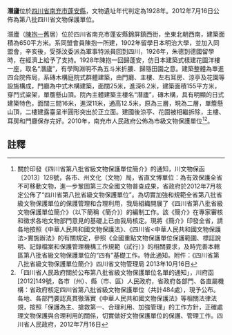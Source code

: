 {{msg:四川省文物保護單位
|名稱 = 潛廬
|編號 = 432
|圖片 = 
|級別 = S8
|分類 = 
|時代 = 1928年
|地点 = [[四川省|四川省]][[南充市|南充市]][[蓬安縣|蓬安縣]]
|坐標 =
|登錄 = 2012年7月16日
}}
'''潛廬'''位於[[四川省|四川省]][[南充市|南充市]][[蓬安縣|蓬安縣]]，文物遺址年代判定為1928年。2012年7月16日公佈為第八批四川省文物保護單位。

潛廬（[[陳抱一|陳抱一]]舊居）位於四川省南充市蓬安縣錦屏鎮西街，坐東北朝西南，建築面積為650平方米。系同盟會員陳抱一所建，1902年留學日本明治大學，並加入同盟會，辛亥後，受孫汶委派為軍事特派員回到四川，1926年，朱德到德國留學時，在經濟上給予了支持。1928年陳抱一回歸蓬安，仿日本建築式樣建花園洋樓一座，取名“潛廬”，有學陶淵明不為五斗米折腰、歸隱田園之意。建築整體為單進四合院佈局，系磚木構庭院式群體建築，由門廳、主樓、左右耳房、涼亭及花園等設施構成，門廳為中式木構建築，面闊25米，進深6.2米，建築面積155平方米，穿鬥式粱架，單簷懸山頂。院內主體建築主樓名“潛廬”，磚木構，具有明顯的日式建築特色，面闊三間16米，進深11米，通高12.5米，原為三層，現為二層，單簷懸山頂，二樓建露臺呈半圓形突出於正立面。建國後涼亭、花園被相繼拆除，主樓、耳房和門廳保存完好。2010年，南充市人民政府公佈為市級文物保護單位<ref>關於印發《四川省第八批省級文物保護單位簡介》的通知，川文物保函〔2013〕128號，各市、州文化（文物）局，省直文博單位：為有效保護全省不可移動文物，進一步鞏固第三次全國文物普查成果，省政府於2012年7月核定公佈了“四川省第八批省級文物保護單位”。為切實加強和規範全省第八批省級文物保護單位的保護管理和合理利用，我局組織開展了《四川省第八批省級文物保護單位簡介》（以下簡稱《簡介》）的編制工作。該《簡介》在專家審核和徵求各地文物部門意見的基礎上已由我局核定。現將《簡介》印發全省，請各地按照《中華人民共和國文物保護法》、《四川省<中華人民共和國文物保護法>實施辦法》的有關規定，參照《全國重點文物保護單位保護範圍、標誌說明、記錄檔案和保護管理機構工作規範（試行）》的相關要求，及時完善本轄區第八批省級文物保護單位的“四有”基礎工作。特此通知。附件：《四川省第八批省級文物保護單位簡介》四川省文物管理局  2013年10月16日</ref><ref>  「四川省人民政府關於公布第八批省級文物保護單位名單的通知」，川府函[2012]149號，各市（州）、縣（市、區）人民政府，省政府各部門、各直屬機構：省政府核定四川省第八批省級文物保護單位（共計484處），現予公布。各地、各部門要認真貫徹落實《中華人民共和國文物保護法》等相關法律法規，按照「保護為主、搶救第一、合理利用、加強管理」的工作方針，正確處理文物保護與合理利用的關係，切實做好文物保護單位的保護、管理工作。四川省人民政府，2012年7月16日</ref>。
==註釋==
{{reflist}}